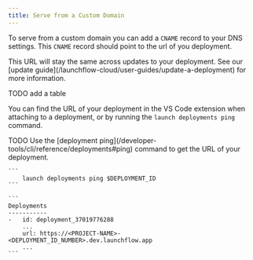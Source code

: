 ```yaml
---
title: Serve from a Custom Domain
---
```


To serve from a custom domain you can add a `CNAME` record to your DNS settings. This `CNAME` record should point to the url of you deployment.

<Tip>
    This URL will stay the same across updates to your deployment. See our [update guide](/launchflow-cloud/user-guides/update-a-deployment) for more information.
</Tip>

TODO add a table

You can find the URL of your deployment in the VS Code extension when attaching to a deployment, or by running the `launch deployments ping` command.

<Tabs>
  <Tab title="VS Code Extension">
  TODO
  </Tab>
  <Tab title="CLI">
    Use the [deployment ping](/developer-tools/cli/reference/deployments#ping) command to get the URL of your deployment.

    ```
        launch deployments ping $DEPLOYMENT_ID
    ```

    ```
    Deployments
    -----------
    -   id: deployment_37019776288
        ...
        url: https://<PROJECT-NAME>-<DEPLOYMENT_ID_NUMBER>.dev.launchflow.app
        ...
    ```
  </Tab>
</Tabs>